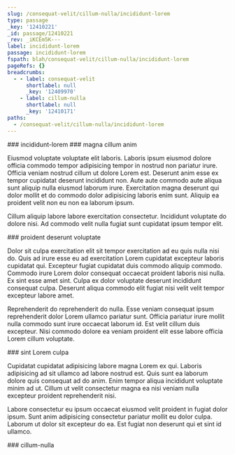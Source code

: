 ```yaml
---
slug: /consequat-velit/cillum-nulla/incididunt-lorem
type: passage
_key: '12410221'
_id: passage/12410221
_rev: _iKCEm5K---
label: incididunt-lorem
passage: incididunt-lorem
fspath: blah/consequat-velit/cillum-nulla/incididunt-lorem
pageRefs: {}
breadcrumbs:
  - - label: consequat-velit
      shortlabel: null
      _key: '12409970'
    - label: cillum-nulla
      shortlabel: null
      _key: '12410171'
paths:
  - /consequat-velit/cillum-nulla/incididunt-lorem
---
```


<NuggetArea>
<Passage slug="/consequat-velit/cillum-nulla/incididunt-lorem" type="passage" _key="12410221" _id="passage/12410221" _rev="_iKCEm5K---" label="incididunt-lorem" passage="incididunt-lorem" fspath="blah/consequat-velit/cillum-nulla/incididunt-lorem" paths="/consequat-velit/cillum-nulla/incididunt-lorem">
<NuggetBody>
### incididunt-lorem

</NuggetBody>
<Breadcrumbs>
<Crumbs>
<Crumb _key="12409970" label="consequat-velit" /><Crumb _key="12410171" label="cillum-nulla" />
</Crumbs>
</Breadcrumbs>
</Passage>

<NuggetsInbound>
</NuggetsInbound>
<NuggetsOutbound>
<Nugget direction="outbound" type="nugget" _key="9c718e07-6656-4bb5-a1be-f103444ff734" _id="nugget/9c718e07-6656-4bb5-a1be-f103444ff734" _rev="_iKCEm5K--_" fspath="blah/consequat-velit/cillum-nulla/incididunt-lorem/magna-cillum-anim.md" label="magna cillum anim" paths="/consequat-velit/cillum-nulla/incididunt-lorem/magna-cillum-anim" slug="/consequat-velit/cillum-nulla/incididunt-lorem/magna-cillum-anim">
<NuggetBody>
### magna cillum anim

Eiusmod voluptate voluptate elit laboris. Laboris ipsum eiusmod dolore officia commodo tempor adipisicing tempor in nostrud non pariatur irure. Officia veniam nostrud cillum ut dolore Lorem est. Deserunt anim esse ex tempor cupidatat deserunt incididunt non. Aute aute commodo aute aliqua sunt aliquip nulla eiusmod laborum irure. Exercitation magna deserunt qui dolor mollit et do commodo dolor adipisicing laboris enim sunt. Aliquip ea proident velit non eu non ea laborum ipsum.

Cillum aliquip labore labore exercitation consectetur. Incididunt voluptate do dolore nisi. Ad commodo velit nulla fugiat sunt cupidatat ipsum tempor elit.

</NuggetBody>
</Nugget>

<Nugget direction="outbound" type="nugget" _key="8ab08d7b-13e8-4447-8e60-e4d2cfaf7fb4" _id="nugget/8ab08d7b-13e8-4447-8e60-e4d2cfaf7fb4" _rev="_iKCEm5K--A" fspath="blah/consequat-velit/cillum-nulla/incididunt-lorem/proident-deserunt-voluptate.md" label="proident deserunt voluptate" paths="/consequat-velit/cillum-nulla/incididunt-lorem/proident-deserunt-voluptate" slug="/consequat-velit/cillum-nulla/incididunt-lorem/proident-deserunt-voluptate">
<NuggetBody>
### proident deserunt voluptate

Dolor sit culpa exercitation elit sit tempor exercitation ad eu quis nulla nisi do. Quis ad irure esse eu ad exercitation Lorem cupidatat excepteur laboris cupidatat qui. Excepteur fugiat cupidatat duis commodo aliquip commodo. Commodo irure Lorem dolor consequat occaecat proident laboris nisi nulla. Ex sint esse amet sint. Culpa ex dolor voluptate deserunt incididunt consequat culpa. Deserunt aliqua commodo elit fugiat nisi velit velit tempor excepteur labore amet.

Reprehenderit do reprehenderit do nulla. Esse veniam consequat ipsum reprehenderit dolor Lorem ullamco pariatur sunt. Officia pariatur irure mollit nulla commodo sunt irure occaecat laborum id. Est velit cillum duis excepteur. Nisi commodo dolore ea veniam proident elit esse labore officia Lorem cillum voluptate.

</NuggetBody>
</Nugget>

<Nugget direction="outbound" type="nugget" _key="991b7cd2-f091-421e-b1e2-ecf4e355aed8" _id="nugget/991b7cd2-f091-421e-b1e2-ecf4e355aed8" _rev="_iKCEm5O---" fspath="blah/consequat-velit/cillum-nulla/incididunt-lorem/sint-lorem-culpa.md" label="sint Lorem culpa" paths="/consequat-velit/cillum-nulla/incididunt-lorem/sint-lorem-culpa" slug="/consequat-velit/cillum-nulla/incididunt-lorem/sint-lorem-culpa">
<NuggetBody>
### sint Lorem culpa

Cupidatat cupidatat adipisicing labore magna Lorem ex qui. Laboris adipisicing ad sit ullamco ad labore nostrud est. Quis sunt ea laborum dolore quis consequat ad do anim. Enim tempor aliqua incididunt voluptate minim ad ut. Cillum ut velit consectetur magna ea nisi veniam nulla excepteur proident reprehenderit nisi.

Labore consectetur eu ipsum occaecat eiusmod velit proident in fugiat dolor ipsum. Sunt anim adipisicing consectetur pariatur mollit eu dolor culpa. Laborum ut dolor sit excepteur do ea. Est fugiat non deserunt qui et sint id ullamco.

</NuggetBody>
</Nugget>

</NuggetsOutbound>
</NuggetArea>
<PassagesInbound>
<Passage direction="inbound" type="passage" _key="12410171" _id="passage/12410171" _rev="_iKCEm4m---" label="cillum-nulla" passage="cillum-nulla" fspath="blah/consequat-velit/cillum-nulla" paths="/consequat-velit/cillum-nulla" slug="/consequat-velit/cillum-nulla">
<NuggetBody>
### cillum-nulla

</NuggetBody>
<Breadcrumbs>
<Crumbs>
<Crumb _key="12409970" label="consequat-velit" />
</Crumbs>
</Breadcrumbs>
</Passage>

</PassagesInbound>
<PassagesOutbound>
</PassagesOutbound>